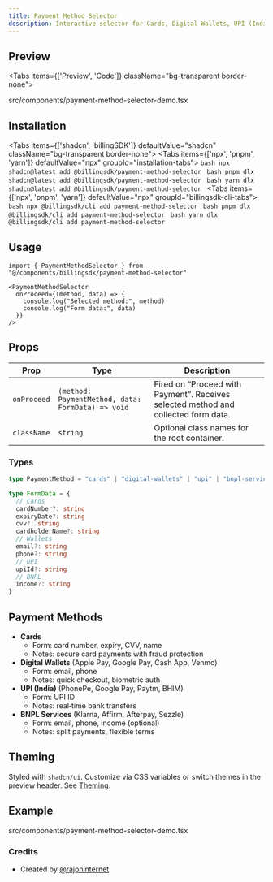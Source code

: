 ---
title: Payment Method Selector
description: Interactive selector for Cards, Digital Wallets, UPI (India), and BNPL services with inline forms and smooth motion.
---

## Preview

<Tabs items={['Preview', 'Code']} className="bg-transparent border-none">
  <Tab value="Preview" className="border-none bg-transparent p-0 mt-3">
    <PreviewComponents registryName="payment-method-selector">
      <PaymentMethodSelectorDemo />
    </PreviewComponents>
  </Tab>

  <Tab value="Code" className="mt-3">
  <include cwd lang="tsx" meta='title="src/components/payment-method-selector-demo.tsx"'>src/components/payment-method-selector-demo.tsx</include>
  </Tab>

</Tabs>

## Installation

<Tabs items={['shadcn', 'billingSDK']} defaultValue="shadcn" className="bg-transparent border-none">
  <Tab value="shadcn" className="border-none bg-transparent p-0 mt-3">
    <Tabs items={['npx', 'pnpm', 'yarn']} defaultValue="npx" groupId="installation-tabs">
      <Tab value="npx">
        ```bash
        npx shadcn@latest add @billingsdk/payment-method-selector
        ```
      </Tab>
      <Tab value="pnpm">
        ```bash
        pnpm dlx shadcn@latest add @billingsdk/payment-method-selector
        ```
      </Tab>
      <Tab value="yarn">
        ```bash
        yarn dlx shadcn@latest add @billingsdk/payment-method-selector
        ```
      </Tab>
    </Tabs>
  </Tab>
  <Tab value="billingSDK" className="border-none bg-transparent p-0 mt-3">
    <Tabs items={['npx', 'pnpm', 'yarn']} defaultValue="npx" groupId="billingsdk-cli-tabs">
      <Tab value="npx">
        ```bash
        npx @billingsdk/cli add payment-method-selector
        ```
      </Tab>
      <Tab value="pnpm">
        ```bash
        pnpm dlx @billingsdk/cli add payment-method-selector
        ```
      </Tab>
      <Tab value="yarn">
        ```bash
        yarn dlx @billingsdk/cli add payment-method-selector
        ```
      </Tab>
    </Tabs>
  </Tab>
</Tabs>

## Usage

```tsx
import { PaymentMethodSelector } from "@/components/billingsdk/payment-method-selector"
```

```tsx
<PaymentMethodSelector
  onProceed={(method, data) => {
    console.log("Selected method:", method)
    console.log("Form data:", data)
  }}
/>
```

## Props

| Prop | Type | Description |
|------|------|-------------|
| `onProceed` | `(method: PaymentMethod, data: FormData) => void` | Fired on “Proceed with Payment”. Receives selected method and collected form data. |
| `className` | `string` | Optional class names for the root container. |

### Types

```ts
type PaymentMethod = "cards" | "digital-wallets" | "upi" | "bnpl-services"

type FormData = {
  // Cards
  cardNumber?: string
  expiryDate?: string
  cvv?: string
  cardholderName?: string
  // Wallets
  email?: string
  phone?: string
  // UPI
  upiId?: string
  // BNPL
  income?: string
}
```

## Payment Methods

- **Cards**
  - Form: card number, expiry, CVV, name
  - Notes: secure card payments with fraud protection
- **Digital Wallets** (Apple Pay, Google Pay, Cash App, Venmo)
  - Form: email, phone
  - Notes: quick checkout, biometric auth
- **UPI (India)** (PhonePe, Google Pay, Paytm, BHIM)
  - Form: UPI ID
  - Notes: real‑time bank transfers
- **BNPL Services** (Klarna, Affirm, Afterpay, Sezzle)
  - Form: email, phone, income (optional)
  - Notes: split payments, flexible terms

## Theming

Styled with `shadcn/ui`. Customize via CSS variables or switch themes in the preview header. See [Theming](/docs/theming).

## Example

<include cwd lang="tsx" meta='title="src/components/payment-method-selector-demo.tsx"'>src/components/payment-method-selector-demo.tsx</include>

### Credits
* Created by [@rajoninternet](https://x.com/rajoninternet)

